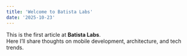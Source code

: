 ```yaml
---
title: 'Welcome to Batista Labs'
date: '2025-10-23'
---
```


This is the first article at **Batista Labs**.  
Here I’ll share thoughts on mobile development, architecture, and tech trends.
